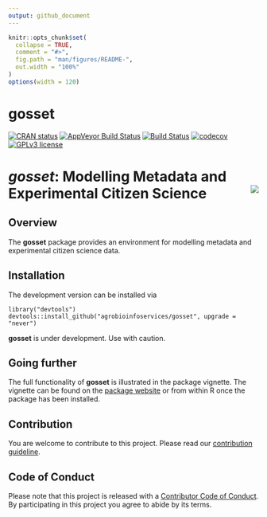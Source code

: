 ```yaml
---
output: github_document
---
```


```r
knitr::opts_chunk$set(
  collapse = TRUE,
  comment = "#>",
  fig.path = "man/figures/README-",
  out.width = "100%"
)
options(width = 120)
```

# gosset

<!-- badges: start -->
[![CRAN status](https://www.r-pkg.org/badges/version/gosset)](https://cran.r-project.org/package=gosset)
[![AppVeyor Build Status](https://ci.appveyor.com/api/projects/status/github/agrobioinfoservices/gosset?branch=master&svg=true)](https://ci.appveyor.com/project/kauedesousa/gosset)
[![Build Status](https://travis-ci.org/agrobioinfoservices/gosset.svg?branch=master)](https://travis-ci.org/agrobioinfoservices/gosset)
[![codecov](https://codecov.io/gh/agrobioinfoservices/gosset/master.svg)](https://codecov.io/github/agrobioinfoservices/gosset?branch=master)
[![GPLv3 license](https://img.shields.io/badge/License-GPLv3-blue.svg)](https://www.r-project.org/Licenses/GPL-3)
<!-- badges: end -->

# *gosset*: Modelling Metadata and Experimental Citizen Science <img align="right" src="man/figures/logo.png">

## Overview

The **gosset** package provides an environment for modelling metadata and experimental citizen science data.  


## Installation

The development version can be installed via

    library("devtools")
    devtools::install_github("agrobioinfoservices/gosset", upgrade = "never")
    
**gosset** is under development. Use with caution.


## Going further

The full functionality of **gosset** is illustrated in the package vignette. The vignette can be found on the [package website](https://agrobioinfoservices.github.io/gosset/) or from within R once the package has been installed.

## Contribution

You are welcome to contribute to this project. Please read our [contribution guideline](CONTRIBUTING.md). 

## Code of Conduct

Please note that this project is released with a [Contributor Code of Conduct](CODE_OF_CONDUCT.md). By participating in this project you agree to abide by its terms.



